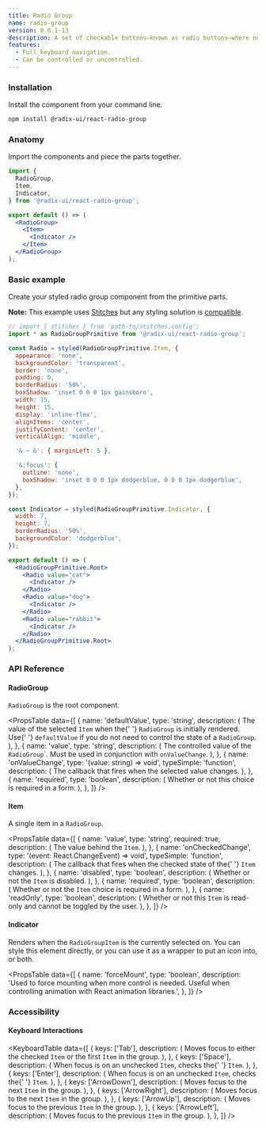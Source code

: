 ```yaml
---
title: Radio Group
name: radio-group
version: 0.0.1-13
description: A set of checkable buttons—known as radio buttons—where no more than one of the buttons can be checked at a time.
features:
  - Full keyboard navigation.
  - Can be controlled or uncontrolled.
---
```



<HeroSlot>
  <RadioHero />
</HeroSlot>

### Installation

Install the component from your command line.

```bash
npm install @radix-ui/react-radio-group
```

### Anatomy

Import the components and piece the parts together.

```jsx
import {
  RadioGroup,
  Item,
  Indicator,
} from '@radix-ui/react-radio-group';

export default () => (
  <RadioGroup>
    <Item>
      <Indicator />
    </Item>
  </RadioGroup>
);
```

### Basic example

Create your styled radio group component from the primitive parts.

**Note:** This example uses [Stitches](https://stitches.dev) but any styling solution is [compatible](../overview/styling).

```jsx live manual
// import { stitches } from 'path-to/stitches.config';
import * as RadioGroupPrimitive from '@radix-ui/react-radio-group';

const Radio = styled(RadioGroupPrimitive.Item, {
  appearance: 'none',
  backgroundColor: 'transparent',
  border: 'none',
  padding: 0,
  borderRadius: '50%',
  boxShadow: 'inset 0 0 0 1px gainsboro',
  width: 15,
  height: 15,
  display: 'inline-flex',
  alignItems: 'center',
  justifyContent: 'center',
  verticalAlign: 'middle',

  '& ~ &': { marginLeft: 5 },

  '&:focus': {
    outline: 'none',
    boxShadow: 'inset 0 0 0 1px dodgerblue, 0 0 0 1px dodgerblue',
  },
});

const Indicator = styled(RadioGroupPrimitive.Indicator, {
  width: 7,
  height: 7,
  borderRadius: '50%',
  backgroundColor: 'dodgerblue',
});

export default () => (
  <RadioGroupPrimitive.Root>
    <Radio value="cat">
      <Indicator />
    </Radio>
    <Radio value="dog">
      <Indicator />
    </Radio>
    <Radio value="rabbit">
      <Indicator />
    </Radio>
  </RadioGroupPrimitive.Root>
);
```

### API Reference

#### RadioGroup

`RadioGroup` is the root component.

<PropsTable
  data={[
    {
      name: 'defaultValue',
      type: 'string',
      description: (
        <span>
          The value of the selected <Code>Item</Code> when the{' '}
          <Code>RadioGroup</Code> is initially rendered. Use{' '}
          <Code>defaultValue</Code> if you do not need to control the
          state of a <Code>RadioGroup</Code>.
        </span>
      ),
    },
    {
      name: 'value',
      type: 'string',
      description: (
        <span>
          The controlled value of the <Code>RadioGroup</Code>`. Must
          be used in conjunction with <Code>onValueChange</Code>.
        </span>
      ),
    },
    {
      name: 'onValueChange',
      type: '(value: string) => void',
      typeSimple: 'function',
      description: (
        <span>
          The callback that fires when the selected value changes.
        </span>
      ),
    },
    {
      name: 'required',
      type: 'boolean',
      description: (
        <span>Whether or not this choice is required in a form.</span>
      ),
    },
  ]}
/>

#### Item

A single item in a `RadioGroup`.

<PropsTable
  data={[
    {
      name: 'value',
      type: 'string',
      required: true,
      description: (
        <span>
          The value behind the <Code>Item</Code>.
        </span>
      ),
    },
    {
      name: 'onCheckedChange',
      type: '(event: React.ChangeEvent<HTMLInputElement>) => void',
      typeSimple: 'function',
      description: (
        <span>
          The callback that fires when the checked state of the{' '}
          <Code>Item</Code> changes.
        </span>
      ),
    },
    {
      name: 'disabled',
      type: 'boolean',
      description: (
        <span>
          Whether or not the <Code>Item</Code> is disabled.
        </span>
      ),
    },
    {
      name: 'required',
      type: 'boolean',
      description: (
        <span>
          Whether or not the <Code>Item</Code> choice is required in a
          form.
        </span>
      ),
    },
    {
      name: 'readOnly',
      type: 'boolean',
      description: (
        <span>
          Whether or not this <Code>Item</Code> is read-only and
          cannot be toggled by the user.
        </span>
      ),
    },
  ]}
/>

#### Indicator

Renders when the `RadioGroupItem` is the currently selected on. You can style this element directly, or you can use it as a wrapper to put an icon into, or both.

<PropsTable
  data={[
    {
      name: 'forceMount',
      type: 'boolean',
      description:
        'Used to force mounting when more control is needed. Useful when controlling animation with React animation libraries.',
    },
  ]}
/>

### Accessibility

#### Keyboard Interactions

<KeyboardTable
  data={[
    {
      keys: ['Tab'],
      description: (
        <span>
          Moves focus to either the checked <Code>Item</Code> or the
          first <Code>Item</Code> in the group.
        </span>
      ),
    },
    {
      keys: ['Space'],
      description: (
        <span>
          When focus is on an unchecked <Code>Item</Code>, checks the{' '}
          <Code>Item</Code>.
        </span>
      ),
    },
    {
      keys: ['Enter'],
      description: (
        <span>
          When focus is on an unchecked <Code>Item</Code>, checks the{' '}
          <Code>Item</Code>.
        </span>
      ),
    },
    {
      keys: ['ArrowDown'],
      description: (
        <span>
          Moves focus to the next <Code>Item</Code> in the group.
        </span>
      ),
    },
    {
      keys: ['ArrowRight'],
      description: (
        <span>
          Moves focus to the next <Code>Item</Code> in the group.
        </span>
      ),
    },
    {
      keys: ['ArrowUp'],
      description: (
        <span>
          Moves focus to the previous <Code>Item</Code> in the group.
        </span>
      ),
    },
    {
      keys: ['ArrowLeft'],
      description: (
        <span>
          Moves focus to the previous <Code>Item</Code> in the group.
        </span>
      ),
    },
  ]}
/>
